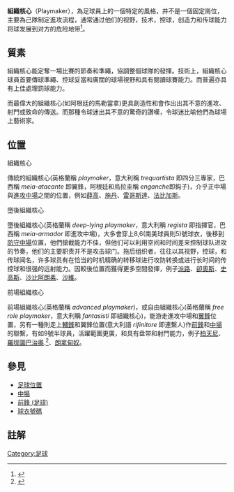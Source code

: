 {{noteTA
|G1=地名
|G2=football
|G3=uefa
|G4=南美球會
|G5=laliga
|G6=意甲
|G7=EPL 
|G8=德甲
|T=zh-cn:组织核心;zh-hk:組織核心;zh-tw:組織核心;
|1=zh-cn:拖后;zh-hk:墮後;zh-tw:拖後;
|2=zh-cn:马拉多纳;zh-hk:馬勒當拿;zh-mo:馬勒當拿;zh-tw:馬拉度納;
|3=zh-cn:济科;zh-hk:薛高;zh-tw:奇哥;
|4=zh-cn:齐达内;zh-hk:施丹;zh-tw:席丹;
|5=zh-cn:鲁伊·科斯塔;zh-hk:雷·哥斯達;zh-tw:魯伊·科斯塔;
|6=zh-cn:法布雷加斯;zh-hk:法比加斯;zh-tw:法布雷加斯;
|7=zh-cn:普拉蒂尼;zh-hk:柏天尼;zh-tw:普拉蒂尼;
|8=zh-cn:罗伯特·巴乔;zh-hk:羅拔圖·巴治奧;zh-tw:羅貝托·巴吉歐;
|9=zh-cn:罗纳尔迪尼奥;zh-hk:朗拿甸奴;zh-tw:羅納迪諾;
|10=zh-cn:梅西;zh-hk:美斯;zh-tw:梅西;
|11=zh-cn:皮尔洛;zh-hk:派路;zh-tw:皮爾洛;
|12=zh-cn:哈维;zh-hk:沙維;zh-tw:哈維;
|13=zh-cn:伊涅斯塔;zh-hk:恩尼斯達;zh-tw:伊涅斯塔;
|14=zh-cn:斯科尔斯;zh-hk:史高斯;zh-tw:斯科爾斯;
|15=zh-cn:加斯科因;zh-hk:加斯居尼;zh-tw:加斯科因;
}}
'''組織核心'''（Playmaker），為足球員上的一個特定的風格，并不是一個固定崗位，主要為己隊制定進攻流程，通常通过他们的视野，技术，控球，创造力和传球能力将球发展到对方的危险地带<ref>{{Cite web |url=http://dictionary.reference.com/browse/playmaker |title=playmaker - Definitions from Dictionary.com<!-- Bot generated title --> |access-date=2014-07-12 |archive-date=2009-07-21 |archive-url=https://web.archive.org/web/20090721211633/http://dictionary.reference.com/browse/playmaker |dead-url=no }}</ref>。

==質素==
組織核心能定奪一場比賽的節奏和準繩，協調整個球隊的發揮。技術上，組織核心球員首要傳球準繩、控球妥當和廣闊的球場視野和具有閱讀球賽能力。而普遍亦具有上佳處理罰球能力。

而最偉大的組織核心(如阿根廷的馬勒當拿)更具創造性和會作出出其不意的進攻、射門或致命的傳送。而那種令球迷出其不意的驚奇的讚嘆，令球迷比喻他們為球場上藝術家。

==位置==
; 組織核心
傳統的組織核心(英格蘭稱 ''playmaker''，意大利稱 ''trequartista'' 即四分三專家，巴西稱 ''meia-atacante'' 即翼鋒，阿根廷和烏拉圭稱 ''enganche''即鈎子)，介乎正中場與[[進攻中場|進攻中場]]之間的位置，例如[[薛高|薛高]]、[[施丹|施丹]]、[[雷哥斯達|雷哥斯達]]、[[法比加斯|法比加斯]]。

; 墮後組織核心
墮後組織核心(英格蘭稱 ''deep-lying playmaker''，意大利稱 ''regista'' 即指揮官，巴西稱 ''meia-armador'' 即進攻中場)，大多會穿上8,6(南美球員則5)號球衣，後移到[[防守中場|防守中場]]位置，他們搶截能力不佳，但他们可以利用空间和时间差来控制球队进攻的节奏，他们的主要职责并不是攻击球门。拖后组织者，往往以其视野，控球，和传球闻名，许多球员有在恰当的时机精确的转移球进行攻防转换或进行长时间的传控球和很强的远射能力。因較後位置而獲得更多空間發揮，例子[[派路|派路]]、[[卻奧斯|卻奧斯]]、[[史高斯|史高斯]]、[[沙比阿朗素|沙比阿朗素]]、[[沙維|沙維]]。

; 前場組織核心
前場組織核心(英格蘭稱 ''advanced playmaker'')，或自由組織核心(英格蘭稱 ''free role playmaker''，意大利稱 ''fantasisti'' 即組織核心)，能游走進攻中場和[[翼鋒|翼鋒]]位置，另有一種則走上[[輔鋒|輔鋒]]和翼鋒位置(意大利語 ''rifinitore'' 即連繫人)作[[前鋒|前鋒]]和[[中場|中場]]的聯繫，有如9號半球員，活躍範圍更廣，和具有盘带和射門能力，例子[[柏天尼|柏天尼]]、[[羅拔圖巴治奧|羅拔圖巴治奧]].<ref>{{cite web|title=Platini: Baggio, Il Fu Nove E Mezzo|url=http://www.eatsport.net/2012/roberto-baggio-il-nove-e-mezzo/|accessdate=2012-06-16|deadurl=yes|archiveurl=https://web.archive.org/web/20130604152313/http://www.eatsport.net/2012/roberto-baggio-il-nove-e-mezzo/|archivedate=2013-06-04}}</ref>、[[朗拿甸奴|朗拿甸奴]]。

==參見==
*[[足球位置|足球位置]]
*[[中場|中場]]
*[[前鋒_(足球)|前鋒 (足球)]]
*[[球衣號碼|球衣號碼]]

==註解==
{{Reflist}}

[[Category:足球|Category:足球]]